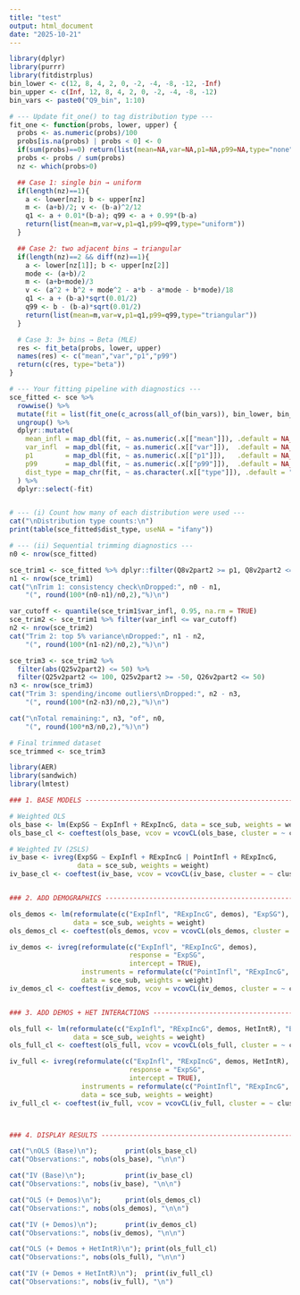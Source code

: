 ```yaml
---
title: "test"
output: html_document
date: "2025-10-21"
---
```


```r
library(dplyr)
library(purrr)
library(fitdistrplus)
bin_lower <- c(12, 8, 4, 2, 0, -2, -4, -8, -12, -Inf)
bin_upper <- c(Inf, 12, 8, 4, 2, 0, -2, -4, -8, -12)
bin_vars <- paste0("Q9_bin", 1:10)

# --- Update fit_one() to tag distribution type ---
fit_one <- function(probs, lower, upper) {
  probs <- as.numeric(probs)/100
  probs[is.na(probs) | probs < 0] <- 0
  if(sum(probs)==0) return(list(mean=NA,var=NA,p1=NA,p99=NA,type="none"))
  probs <- probs / sum(probs)
  nz <- which(probs>0)

  ## Case 1: single bin → uniform
  if(length(nz)==1){
    a <- lower[nz]; b <- upper[nz]
    m <- (a+b)/2; v <- (b-a)^2/12
    q1 <- a + 0.01*(b-a); q99 <- a + 0.99*(b-a)
    return(list(mean=m,var=v,p1=q1,p99=q99,type="uniform"))
  }

  ## Case 2: two adjacent bins → triangular
  if(length(nz)==2 && diff(nz)==1){
    a <- lower[nz[1]]; b <- upper[nz[2]]
    mode <- (a+b)/2
    m <- (a+b+mode)/3
    v <- (a^2 + b^2 + mode^2 - a*b - a*mode - b*mode)/18
    q1 <- a + (b-a)*sqrt(0.01/2)
    q99 <- b - (b-a)*sqrt(0.01/2)
    return(list(mean=m,var=v,p1=q1,p99=q99,type="triangular"))
  }

  # Case 3: 3+ bins → Beta (MLE)
  res <- fit_beta(probs, lower, upper)
  names(res) <- c("mean","var","p1","p99")
  return(c(res, type="beta"))
}

# --- Your fitting pipeline with diagnostics ---
sce_fitted <- sce %>%
  rowwise() %>%
  mutate(fit = list(fit_one(c_across(all_of(bin_vars)), bin_lower, bin_upper))) %>%
  ungroup() %>%
  dplyr::mutate(
    mean_infl = map_dbl(fit, ~ as.numeric(.x[["mean"]]), .default = NA_real_),
    var_infl  = map_dbl(fit, ~ as.numeric(.x[["var"]]),  .default = NA_real_),
    p1        = map_dbl(fit, ~ as.numeric(.x[["p1"]]),   .default = NA_real_),
    p99       = map_dbl(fit, ~ as.numeric(.x[["p99"]]),  .default = NA_real_),
    dist_type = map_chr(fit, ~ as.character(.x[["type"]]), .default = "none")
  ) %>%
  dplyr::select(-fit)


# --- (i) Count how many of each distribution were used ---
cat("\nDistribution type counts:\n")
print(table(sce_fitted$dist_type, useNA = "ifany"))

# --- (ii) Sequential trimming diagnostics ---
n0 <- nrow(sce_fitted)

sce_trim1 <- sce_fitted %>% dplyr::filter(Q8v2part2 >= p1, Q8v2part2 <= p99)
n1 <- nrow(sce_trim1)
cat("\nTrim 1: consistency check\nDropped:", n0 - n1, 
    "(", round(100*(n0-n1)/n0,2),"%)\n")

var_cutoff <- quantile(sce_trim1$var_infl, 0.95, na.rm = TRUE)
sce_trim2 <- sce_trim1 %>% filter(var_infl <= var_cutoff)
n2 <- nrow(sce_trim2)
cat("Trim 2: top 5% variance\nDropped:", n1 - n2, 
    "(", round(100*(n1-n2)/n0,2),"%)\n")

sce_trim3 <- sce_trim2 %>%
  filter(abs(Q25v2part2) <= 50) %>% 
  filter(Q25v2part2 <= 100, Q25v2part2 >= -50, Q26v2part2 <= 50)
n3 <- nrow(sce_trim3)
cat("Trim 3: spending/income outliers\nDropped:", n2 - n3, 
    "(", round(100*(n2-n3)/n0,2),"%)\n")

cat("\nTotal remaining:", n3, "of", n0, 
    "(", round(100*n3/n0,2),"%)\n")

# Final trimmed dataset
sce_trimmed <- sce_trim3


```

```r
library(AER)
library(sandwich)
library(lmtest)

### 1. BASE MODELS ------------------------------------------------------

# Weighted OLS
ols_base <- lm(ExpSG ~ ExpInfl + RExpIncG, data = sce_sub, weights = weight)
ols_base_cl <- coeftest(ols_base, vcov = vcovCL(ols_base, cluster = ~ cluster))

# Weighted IV (2SLS)
iv_base <- ivreg(ExpSG ~ ExpInfl + RExpIncG | PointInfl + RExpIncG,
                 data = sce_sub, weights = weight)
iv_base_cl <- coeftest(iv_base, vcov = vcovCL(iv_base, cluster = ~ cluster))


### 2. ADD DEMOGRAPHICS -------------------------------------------------

ols_demos <- lm(reformulate(c("ExpInfl", "RExpIncG", demos), "ExpSG"),
                data = sce_sub, weights = weight)
ols_demos_cl <- coeftest(ols_demos, vcov = vcovCL(ols_demos, cluster = ~ cluster))

iv_demos <- ivreg(reformulate(c("ExpInfl", "RExpIncG", demos),
                              response = "ExpSG",
                              intercept = TRUE),
                  instruments = reformulate(c("PointInfl", "RExpIncG", demos)),
                  data = sce_sub, weights = weight)
iv_demos_cl <- coeftest(iv_demos, vcov = vcovCL(iv_demos, cluster = ~ cluster))


### 3. ADD DEMOS + HET INTERACTIONS ------------------------------------

ols_full <- lm(reformulate(c("ExpInfl", "RExpIncG", demos, HetIntR), "ExpSG"),
                data = sce_sub, weights = weight)
ols_full_cl <- coeftest(ols_full, vcov = vcovCL(ols_full, cluster = ~ cluster))

iv_full <- ivreg(reformulate(c("ExpInfl", "RExpIncG", demos, HetIntR),
                              response = "ExpSG",
                              intercept = TRUE),
                  instruments = reformulate(c("PointInfl", "RExpIncG", demos, HetIntR)),
                  data = sce_sub, weights = weight)
iv_full_cl <- coeftest(iv_full, vcov = vcovCL(iv_full, cluster = ~ cluster))



### 4. DISPLAY RESULTS --------------------------------------------------

cat("\nOLS (Base)\n");       print(ols_base_cl)
cat("Observations:", nobs(ols_base), "\n\n")

cat("IV (Base)\n");          print(iv_base_cl)
cat("Observations:", nobs(iv_base), "\n\n")

cat("OLS (+ Demos)\n");      print(ols_demos_cl)
cat("Observations:", nobs(ols_demos), "\n\n")

cat("IV (+ Demos)\n");       print(iv_demos_cl)
cat("Observations:", nobs(iv_demos), "\n\n")

cat("OLS (+ Demos + HetIntR)\n"); print(ols_full_cl)
cat("Observations:", nobs(ols_full), "\n\n")

cat("IV (+ Demos + HetIntR)\n");  print(iv_full_cl)
cat("Observations:", nobs(iv_full), "\n")

```

